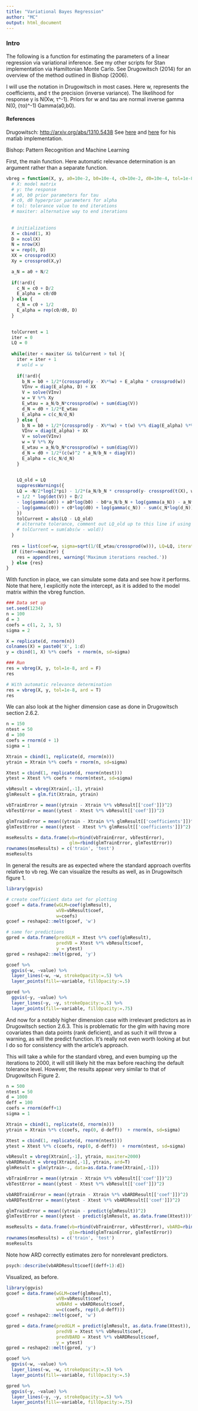 ```yaml
---
title: "Variational Bayes Regression"
author: "MC"
output: html_document
---
```


### Intro
The following is a function for estimating the parameters of a linear regression via variational inference. See my other scripts for Stan implementation via Hamiltonian Monte Carlo.  See Drugowitsch (2014) for an overview of the method outlined in Bishop (2006).

I will use the notation in Drugowitsch in most cases. Here w, represents the coefficients, and τ the precision (inverse variance). The likelihood for response y is N(Xw, τ^-1). Priors for w and tau are normal inverse gamma N(0, (τα)^-1) Gamma(a0,b0). 

#### References
Drugowitsch: <http://arxiv.org/abs/1310.5438> See [here](https://github.com/jdrugo/vb_linear/blob/master/vb_linear_fit.m) and [here](https://github.com/jdrugo/vb_linear/blob/master/vb_linear_fit_ard.m) for his matlab implementation.

Bishop: Pattern Recognition and Machine Learning

First, the main function.  Here automatic relevance determination is an argument rather than a separate function.

```r
vbreg = function(X, y, a0=10e-2, b0=10e-4, c0=10e-2, d0=10e-4, tol=1e-8, maxiter=1000, ard=F){
  # X: model matrix
  # y: the response
  # a0, b0 prior parameters for tau
  # c0, d0 hyperprior parameters for alpha
  # tol: tolerance value to end iterations
  # maxiter: alternative way to end iterations
  
  
  # initializations
  X = cbind(1, X)
  D = ncol(X)
  N = nrow(X)
  w = rep(0, D) 
  XX = crossprod(X)
  Xy = crossprod(X,y)

  a_N = a0 + N/2
  
  if(!ard){
    c_N = c0 + D/2
    E_alpha = c0/d0  
  } else {
    c_N = c0 + 1/2
    E_alpha = rep(c0/d0, D)
  }
  

  tolCurrent = 1
  iter = 0
  LQ = 0
  
  while(iter < maxiter && tolCurrent > tol ){
    iter = iter + 1
    # wold = w
    
    if(!ard){
      b_N = b0 + 1/2*(crossprod(y - X%*%w) + E_alpha * crossprod(w))
      VInv = diag(E_alpha, D) + XX
      V = solve(VInv)
      w = V %*% Xy
      E_wtau = a_N/b_N*crossprod(w) + sum(diag(V))
      d_N = d0 + 1/2*E_wtau
      E_alpha = c(c_N/d_N)
    } else {
      b_N = b0 + 1/2*(crossprod(y - X%*%w) + t(w) %*% diag(E_alpha) %*% w)
      VInv = diag(E_alpha) + XX
      V = solve(VInv)
      w = V %*% Xy
      E_wtau = a_N/b_N*crossprod(w) + sum(diag(V))
      d_N = d0 + 1/2*(c(w)^2 * a_N/b_N + diag(V))
      E_alpha = c(c_N/d_N)
    }

    
    LQ_old = LQ
    suppressWarnings({
    LQ = -N/2*log(2*pi) - 1/2*(a_N/b_N * crossprod(y- crossprod(t(X), w)) + sum(XX * V)) 
    + 1/2 * log(det(V)) + D/2
    - log(gamma(a0)) + a0*log(b0) - b0*a_N/b_N + log(gamma(a_N)) - a_N*log(b_N) + a_N
    - log(gamma(c0)) + c0*log(d0) + log(gamma(c_N)) - sum(c_N*log(d_N))
    })
    tolCurrent = abs(LQ - LQ_old)
    # alternate tolerance, comment out LQ_old up to this line if using
    # tolCurrent = sum(abs(w - wold))  
  }
  
  res = list(coef=w, sigma=sqrt(1/(E_wtau/crossprod(w))), LQ=LQ, iterations=iter, tol=tolCurrent)
  if (iter>=maxiter) {
    res = append(res, warning('Maximum iterations reached.'))
  } else {res}
}
```

With function in place, we can simulate some data and see how it performs.  Note that here, I explicitly note the intercept, as it is added to the model matrix within the vbreg function.

```r
### Data set up
set.seed(1234)
n = 100
d = 3
coefs = c(1, 2, 3, 5)
sigma = 2

X = replicate(d, rnorm(n))
colnames(X) = paste0('X', 1:d)
y = cbind(1, X) %*% coefs  + rnorm(n, sd=sigma)

### Run 
res = vbreg(X, y, tol=1e-8, ard = F)
res

# With automatic relevance determination
res = vbreg(X, y, tol=1e-8, ard = T)
res
```

We can also look at the higher dimension case as done in Drugowitsch section 2.6.2.

```r
n = 150
ntest = 50
d = 100
coefs = rnorm(d + 1)
sigma = 1

Xtrain = cbind(1, replicate(d, rnorm(n)))
ytrain = Xtrain %*% coefs + rnorm(n, sd=sigma)

Xtest = cbind(1, replicate(d, rnorm(ntest)))
ytest = Xtest %*% coefs + rnorm(ntest, sd=sigma)

vbResult = vbreg(Xtrain[,-1], ytrain)
glmResult = glm.fit(Xtrain, ytrain)

vbTrainError = mean((ytrain - Xtrain %*% vbResult[['coef']])^2)
vbTestError = mean((ytest - Xtest %*% vbResult[['coef']])^2)

glmTrainError = mean((ytrain - Xtrain %*% glmResult[['coefficients']])^2)
glmTestError = mean((ytest - Xtest %*% glmResult[['coefficients']])^2)

mseResults = data.frame(vb=rbind(vbTrainError, vbTestError), 
                        glm=rbind(glmTrainError, glmTestError))
rownames(mseResults) = c('train', 'test')
mseResults
```

In general the results are as expected where the standard approach overfits relative to vb reg.  We can visualize the results as well, as in Drugowitsch figure 1.

```r
library(ggvis)

# create coefficient data set for plotting
gcoef = data.frame(wGLM=coef(glmResult), 
                   wVB=vbResult$coef, 
                   w=coefs)
gcoef = reshape2::melt(gcoef, 'w')

# same for predictions
gpred = data.frame(predGLM = Xtest %*% coef(glmResult),
                   predVB = Xtest %*% vbResult$coef,
                   y = ytest)
gpred = reshape2::melt(gpred, 'y')

gcoef %>%
  ggvis(~w, ~value) %>%
  layer_lines(~w, ~w, strokeOpacity:=.5) %>%
  layer_points(fill=~variable, fillOpacity:=.5)

gpred %>%
  ggvis(~y, ~value) %>%
  layer_lines(~y, ~y, strokeOpacity:=.5) %>%
  layer_points(fill=~variable, fillOpacity:=.75)
```

And now for a notably higher dimension case with irrelevant predictors as in Drugowitsch section 2.6.3.  This is problematic for the glm with having more covariates than data points (rank deficient), and as such it will throw a warning, as will the predict function.  It's really not even worth looking at but I do so for consistency with the article's approach.

This will take a while for the standard vbreg, and even bumping up the iterations to 2000, it will still likely hit the max before reaching the default tolerance level.  However, the results appear very similar to that of Drugowitsch Figure 2.

```r
n = 500
ntest = 50
d = 1000
deff = 100
coefs = rnorm(deff+1)
sigma = 1

Xtrain = cbind(1, replicate(d, rnorm(n)))
ytrain = Xtrain %*% c(coefs, rep(0, d-deff))  + rnorm(n, sd=sigma)

Xtest = cbind(1, replicate(d, rnorm(ntest)))
ytest = Xtest %*% c(coefs, rep(0, d-deff))  + rnorm(ntest, sd=sigma)

vbResult = vbreg(Xtrain[,-1], ytrain, maxiter=2000)
vbARDResult = vbreg(Xtrain[,-1], ytrain, ard=T)
glmResult = glm(ytrain~., data=as.data.frame(Xtrain[,-1]))

vbTrainError = mean((ytrain - Xtrain %*% vbResult[['coef']])^2)
vbTestError = mean((ytest - Xtest %*% vbResult[['coef']])^2)

vbARDTrainError = mean((ytrain - Xtrain %*% vbARDResult[['coef']])^2)
vbARDTestError = mean((ytest - Xtest %*% vbARDResult[['coef']])^2)

glmTrainError = mean((ytrain - predict(glmResult))^2)
glmTestError = mean((ytest - predict(glmResult, as.data.frame(Xtest)))^2)

mseResults = data.frame(vb=rbind(vbTrainError, vbTestError), vbARD=rbind(vbARDTrainError, vbARDTestError), 
                        glm=rbind(glmTrainError, glmTestError))
rownames(mseResults) = c('train', 'test')
mseResults
```

Note how ARD correctly estimates zero for nonrelevant predictors.

```r
psych::describe(vbARDResult$coef[(deff+1):d])
```


Visualized, as before.

```r
library(ggvis)
gcoef = data.frame(wGLM=coef(glmResult), 
                   wVB=vbResult$coef, 
                   wVBARd = vbARDResult$coef, 
                   w=c(coefs, rep(0,d-deff)))
gcoef = reshape2::melt(gcoef, 'w')

gpred = data.frame(predGLM = predict(glmResult, as.data.frame(Xtest)),
                   predVB = Xtest %*% vbResult$coef,
                   predVBARD = Xtest %*% vbARDResult$coef,
                   y = ytest)
gpred = reshape2::melt(gpred, 'y')

gcoef %>%
  ggvis(~w, ~value) %>%
  layer_lines(~w, ~w, strokeOpacity:=.5) %>%
  layer_points(fill=~variable, fillOpacity:=.5)

gpred %>%
  ggvis(~y, ~value) %>%
  layer_lines(~y, ~y, strokeOpacity:=.5) %>%
  layer_points(fill=~variable, fillOpacity:=.75)
```
